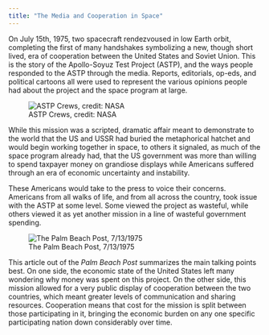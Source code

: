 ```yaml
---
title: "The Media and Cooperation in Space"
---
```


On July 15th, 1975, two spacecraft rendezvoused in low Earth orbit, completing the first of many handshakes symbolizing a new, though short lived, era of cooperation between the United States and Soviet Union. This is the story of the Apollo-Soyuz Test Project (ASTP), and the ways people responded to the ASTP through the media. Reports, editorials, op-eds, and political cartoons all were used to represent the various opinions people had about the project and the space program at large.
 
![ASTP Crews, credit: NASA](astp_crew.jpg)

While this mission was a scripted, dramatic affair meant to demonstrate to the world that the US and USSR had buried the metaphorical hatchet and would begin working together in space, to others it signaled, as much of the space program already had, that the US government was more than willing to spend taxpayer money on grandiose displays while Americans suffered through an era of economic uncertainty and instability. 

These Americans would take to the press to voice their concerns. Americans from all walks of life, and from all across the country, took issue with the ASTP at some level. Some viewed the project as wasteful, while others viewed it as yet another mission in a line of wasteful government spending. 

![The Palm Beach Post, 7/13/1975](palmbeach.png)

This article out of the *Palm Beach Post* summarizes the main talking points best. On one side, the economic state of the United States left many wondering why money was spent on this project. On the other side, this mission allowed for a very public display of cooperation between the two countries, which meant greater levels of communication and sharing resources. Cooperation means that cost for the mission is split between those participating in it, bringing the economic burden on any one specific participating nation down considerably over time. 